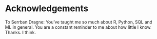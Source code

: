 # Acknowledgements

To Serrban Dragne: You've taught me so much about R, Python, SQL and ML in general.  You are a constant reminder to me about how little I know.  Thanks.  I think.